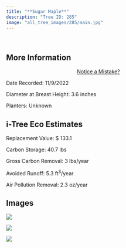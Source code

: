 ```yaml
---
title: "**Sugar Maple**"
description: "Tree ID: 285"
image: "all_tree_images/285/main.jpg"
---
```


<br>

## **More Information**
::: column-margin
<center><a class="button" href="https://forms.gle/W6f5nwYxrM33hF4f7">Notice a Mistake?</a></center>
:::


Date Recorded:  11/9/2022

Diameter at Breast Height:  3.6  inches

Planters:  Unknown

## **i-Tree Eco Estimates**


 Replacement Value: $ 133.1

 Carbon Storage:  40.7  lbs

 Gross Carbon Removal:  3  lbs/year

 Avoided Runoff:  5.3  ft<sup>3</sup>/year

 Air Pollution Removal:  2.3  oz/year

## **Images**


 ![](all_tree_images/285/IMG_7373.jpg)

 ![](all_tree_images/285/IMG_7375.jpg)

 ![](all_tree_images/285/main.jpg)
